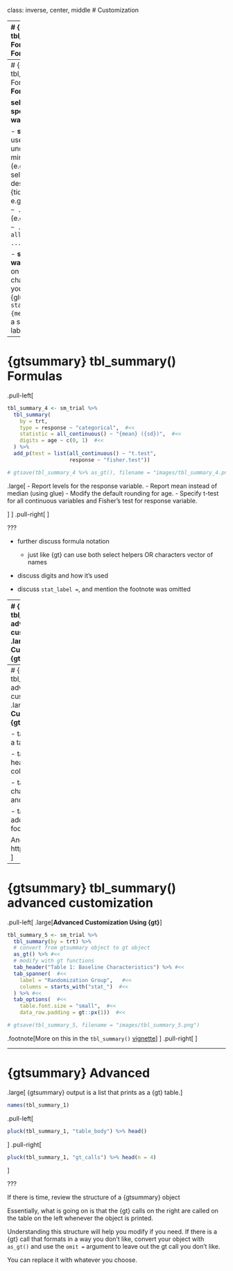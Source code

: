 class: inverse, center, middle
# Customization

---
# {gtsummary} tbl_summary() Formulas
.large[
**Formulas**


- Most arguments to `tbl_summary()` require formula syntax, and provide many more options to easily select the table variables you want to modify.   

.center[

<br>

**select variables ~ specify what you want to do** 

]

```r
tbl_summary(
  trial,
  by = trt,
  statistic = age ~ "{mean} ({sd})" 
)

```
]


---
# {gtsummary} tbl_summary() Formulas
.large[
**Formulas**
.center[

**select variables ~ specifiy what you want to do** 
]

- **select variables**
    - use quoted or unquoted variables, minus sign to negate (e.g. `age` or `"age"` to select, `-age` to deselect)
    - use any {tidyselect} functions, e.g. `contains("stage") ~ ...`
    - use attribute (e.g `all_character() ~ ...`) or type (e.g. , `all_continuous() ~ ...`)
    
- **specify what you want to do** (depends on the argument)
    - change the statistic you report using {glue} syntax. e.g `statistic = ... ~ "{mean} ({sd})"`
    - pass a string to change labels 
]

---
# {gtsummary} tbl_summary() Formulas

.pull-left[
```r
tbl_summary_4 <- sm_trial %>%
  tbl_summary(
    by = trt,
    type = response ~ "categorical",  #<<
    statistic = all_continuous() ~ "{mean} ({sd})",  #<<
    digits = age ~ c(0, 1)  #<<
  ) %>%
  add_p(test = list(all_continuous() ~ "t.test",
                    response ~ "fisher.test")) 
```
```r
# gtsave(tbl_summary_4 %>% as_gt(), filename = "images/tbl_summary_4.png")
```
.large[
- Report levels for the response variable.
- Report mean instead of median (using glue)
- Modify the default rounding for age.
- Specify t-test for all continuous variables and Fisher's test for response variable.


]
]
.pull-right[
<p align="center"><img src="images/tbl_summary_4.png" width=100%></p>
]

???

- further discuss formula notation
    - just like {gt} can use both select helpers OR characters vector of names

- discuss digits and how it's used

- discuss `stat_label = `, and mention the footnote was omitted

---
# {gtsummary} tbl_summary() advanced customization
.large[**Advanced Customization Using {gt}**

- It's natural a {gtsummary} package user would want to customize the aesthetics of the table with one or more of the many {gt} functions available.  

- Every function in {gt} is available to use with a {gtsummary} object.

    1. Create a {gtsummary} table.

    1. Convert the table to a {gt} object with the `as_gt()` function.

    1. Continue formatting as a {gt} table with any {gt} function.
]

???

Discuss `as_gt()` and how to use


---
# {gtsummary} tbl_summary() advanced customization
.large[**Advanced Customization Using {gt}**

- tab_header() - add a table title

- tab_spanner() - add headers that span columns

- tab_options() - change table padding and font size

- tab_footnote() - add additional footnotes to table

And many more! https://gt.rstudio.com/
]

---
# {gtsummary} tbl_summary() advanced customization

.pull-left[
.large[**Advanced Customization Using {gt}**]

```r
tbl_summary_5 <- sm_trial %>%
  tbl_summary(by = trt) %>%
  # convert from gtsummary object to gt object
  as_gt() %>% #<<
  # modify with gt functions
  tab_header("Table 1: Baseline Characteristics") %>% #<<
  tab_spanner(  #<<
    label = "Randomization Group",   #<<
    columns = starts_with("stat_")  #<<
  ) %>% #<<
  tab_options(  #<<
    table.font.size = "small",  #<<
    data_row.padding = gt::px(1))  #<<
```
```r
# gtsave(tbl_summary_5, filename = "images/tbl_summary_5.png")
```

.footnote[More on this in the `tbl_summary()` <a href="http://www.danieldsjoberg.com/gtsummary/articles/tbl_summary.html#advanced-customization">vignette</a>]
]
.pull-right[
<p align="center"><img src="images/tbl_summary_5.png" width=90%></p>
]

---

# {gtsummary} Advanced

.large[
{gtsummary} output is a list that prints as a {gt} table.
]
```r
names(tbl_summary_1)
```

.pull-left[
```r
pluck(tbl_summary_1, "table_body") %>% head()
```
]
.pull-right[
```r
pluck(tbl_summary_1, "gt_calls") %>% head(n = 4)
```
]

???

If there is time, review the structure of a {gtsummary} object

Essentially, what is going on is that the {gt} calls on the right are called on the table on the left whenever the object is printed.

Understanding this structure will help you modify if you need.  If there is a {gt} call that formats in a way you don't like, convert your object with `as_gt()` and use the `omit =` argument to leave out the gt call you don't like.

You can replace it with whatever you choose.

<!-- --- -->
<!-- # Customization -->

<!-- ### Additional customization -->
<!-- - **Table footnotes** (you can optionally exclude these using `as_gt(exclude = "footnote_stat_label")` ) -->